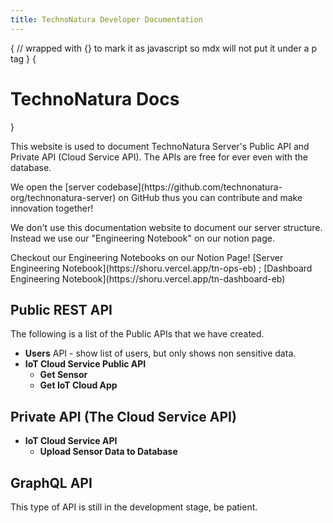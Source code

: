 ```yaml
---
title: TechnoNatura Developer Documentation
---
```



<style jsx global>{`
	body {
		background-image: radial-gradient(#ddd 1px, transparent 0), radial-gradient(#ddd
					1px, transparent 0);
		background-position: 0 0, 25px 25px;
		background-size: 50px 50px;
	}
	.dark body {
		background-image: radial-gradient(#333 1px, transparent 0), radial-gradient(#333
					1px, transparent 0);
	}
`}</style>

{
// wrapped with {} to mark it as javascript so mdx will not put it under a p tag
}
{<h1 className="text-center font-extrabold md:text-5xl mt-8">TechnoNatura Docs</h1>}

<Bleed full>
	<Features />
</Bleed>

This website is used to document TechnoNatura Server's Public API and Private API (Cloud Service API). The APIs are free for ever even with the database.

<Callout emoji="✅">
	We open the [server
	codebase](https://github.com/technonatura-org/technonatura-server) on GitHub
	thus you can contribute and make innovation together!
</Callout>

We don't use this documentation website to document our server structure. Instead we use our "Engineering Notebook" on our notion page.

<Callout emoji="💡">
	Checkout our Engineering Notebooks on our Notion Page! [Server Engineering
	Notebook](https://shoru.vercel.app/tn-ops-eb) ; [Dashboard Engineering
	Notebook](https://shoru.vercel.app/tn-dashboard-eb)
</Callout>

## Public REST API

The following is a list of the Public APIs that we have created.

- **Users** API - show list of users, but only shows non sensitive data.
- **IoT Cloud Service Public API**
  - **Get Sensor**
  - **Get IoT Cloud App**

## Private API (The Cloud Service API)

- **IoT Cloud Service API**
  - **Upload Sensor Data to Database**

## GraphQL API

This type of API is still in the development stage, be patient.
